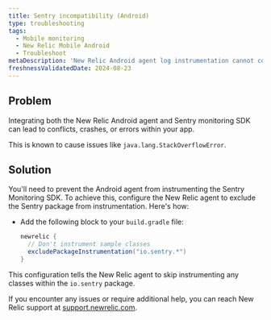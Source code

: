 ```yaml
---
title: Sentry incompatibility (Android)
type: troubleshooting
tags:
  - Mobile monitoring
  - New Relic Mobile Android
  - Troubleshoot
metaDescription: 'New Relic Android agent log instrumentation cannot coexist with Sentry Android.'
freshnessValidatedDate: 2024-08-23
---
```


## Problem

Integrating both the New Relic Android agent and Sentry monitoring SDK can lead to conflicts, crashes, or errors within your app.

This is known to cause issues like `java.lang.StackOverflowError`.

## Solution

You'll need to prevent the Android agent from instrumenting the Sentry Monitoring SDK. To achieve this, configure the New Relic agent to exclude the Sentry package from instrumentation. Here's how:

* Add the following block to your `build.gradle` file:

    ```groovy
    newrelic {
      // Don't instrument sample classes
      excludePackageInstrumentation("io.sentry.*")
    }
    ```

This configuration tells the New Relic agent to skip instrumenting any classes within the `io.sentry` package.

If you encounter any issues or require additional help, you can reach New Relic support at [support.newrelic.com](https://support.newrelic.com).
